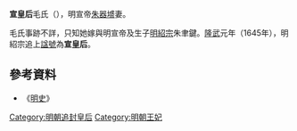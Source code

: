{{Notability|3=Biographies|time=2022-06-14T03:06:42+00:00}}
{{No footnotes|time=2022-06-14T03:06:42+00:00}}
'''宣皇后'''毛氏（{{bd|？||？|catIdx=H}}），明宣帝[[朱器墭|朱器墭]]妻。

毛氏事跡不詳，只知她嫁與明宣帝及生子[[隆武帝|明紹宗]]朱聿鍵。[[隆武|隆武]]元年（1645年），明紹宗追上[[諡號|諡號]]為'''宣皇后'''。

==參考資料==
*《[[明史|明史]]》

{{模板:明朝皇后}}

[[Category:明朝追封皇后|Category:明朝追封皇后]]
[[Category:明朝王妃|Category:明朝王妃]]